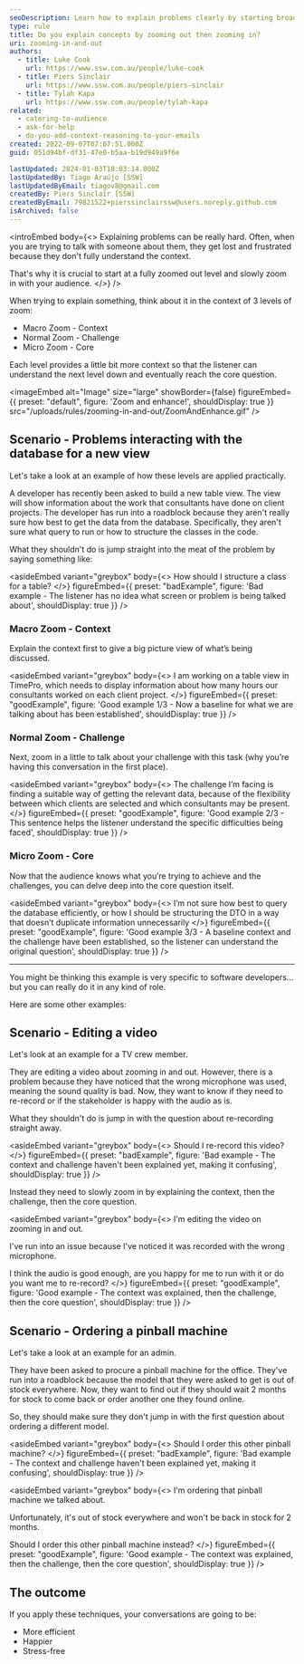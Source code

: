 ```yaml
---
seoDescription: Learn how to explain problems clearly by starting broad (zoomed out) and then narrowing in
type: rule
title: Do you explain concepts by zooming out then zooming in?
uri: zooming-in-and-out
authors:
  - title: Luke Cook
    url: https://www.ssw.com.au/people/luke-cook
  - title: Piers Sinclair
    url: https://www.ssw.com.au/people/piers-sinclair
  - title: Tylah Kapa
    url: https://www.ssw.com.au/people/tylah-kapa
related:
  - catering-to-audience
  - ask-for-help
  - do-you-add-context-reasoning-to-your-emails
created: 2022-09-07T07:07:51.000Z
guid: 051d94bf-df31-47e0-b5aa-b19d949a9f6e

lastUpdated: 2024-01-03T18:03:14.000Z
lastUpdatedBy: Tiago Araújo [SSW]
lastUpdatedByEmail: tiagov8@gmail.com
createdBy: Piers Sinclair [SSW]
createdByEmail: 79821522+pierssinclairssw@users.noreply.github.com
isArchived: false
---
```


<introEmbed
  body={<>
Explaining problems can be really hard. Often, when you are trying to talk with someone about them, they get lost and frustrated because they don't fully understand the context.

That's why it is crucial to start at a fully zoomed out level and slowly zoom in with your audience.
  </>}
/>
<youtubeEmbed url="https://www.youtube.com/embed/tKRozsNl_0c" description="" />

When trying to explain something, think about it in the context of 3 levels of zoom:

* Macro Zoom - Context
* Normal Zoom - Challenge
* Micro Zoom - Core

Each level provides a little bit more context so that the listener can understand the next level down and eventually reach the core question.


<imageEmbed
  alt="Image"
  size="large"
  showBorder={false}
  figureEmbed={{
    preset: "default",
    figure: 'Zoom and enhance!',
    shouldDisplay: true
  }}
  src="/uploads/rules/zooming-in-and-out/ZoomAndEnhance.gif"
/>

## Scenario - Problems interacting with the database for a new view

Let's take a look at an example of how these levels are applied practically.

A developer has recently been asked to build a new table view. The view will show information about the work that consultants have done on client projects. The developer has run into a roadblock because they aren't really sure how best to get the data from the database. Specifically, they aren't sure what query to run or how to structure the classes in the code.

What they shouldn't do is jump straight into the meat of the problem by saying something like:

<asideEmbed
  variant="greybox"
  body={<>
    How should I structure a class for a table?
  </>}
  figureEmbed={{
    preset: "badExample",
    figure: 'Bad example - The listener has no idea what screen or problem is being talked about',
    shouldDisplay: true
  }}
/>

### Macro Zoom - Context

Explain the context first to give a big picture view of what’s being discussed.

<asideEmbed
  variant="greybox"
  body={<>
    I am working on a table view in TimePro, which needs to display information about how many hours our consultants worked on each client project.
  </>}
  figureEmbed={{
    preset: "goodExample",
    figure: 'Good example 1/3 - Now a baseline for what we are talking about has been established',
    shouldDisplay: true
  }}
/>

### Normal Zoom - Challenge

Next, zoom in a little to talk about your challenge with this task (why you’re having this conversation in the first place).

<asideEmbed
  variant="greybox"
  body={<>
    The challenge I’m facing is finding a suitable way of getting the relevant data, because of the flexibility between which clients are selected and which consultants may be present.
  </>}
  figureEmbed={{
    preset: "goodExample",
    figure: 'Good example 2/3 - This sentence helps the listener understand the specific difficulties being faced',
    shouldDisplay: true
  }}
/>

### Micro Zoom - Core

Now that the audience knows what you’re trying to achieve and the challenges, you can delve deep into the core question itself.

<asideEmbed
  variant="greybox"
  body={<>
    I’m not sure how best to query the database efficiently, or how I should be structuring the DTO in a way that doesn’t duplicate information unnecessarily
  </>}
  figureEmbed={{
    preset: "goodExample",
    figure: 'Good example 3/3 - A baseline context and the challenge have been established, so the listener can understand the original question',
    shouldDisplay: true
  }}
/>

---

You might be thinking this example is very specific to software developers... but you can really do it in any kind of role.

Here are some other examples:

## Scenario - Editing a video

Let's look at an example for a TV crew member.

They are editing a video about zooming in and out. However, there is a problem because they have noticed that the wrong microphone was used, meaning the sound quality is bad. Now, they want to know if they need to re-record or if the stakeholder is happy with the audio as is.

What they shouldn't do is jump in with the question about re-recording straight away.

<asideEmbed
  variant="greybox"
  body={<>
    Should I re-record this video?
  </>}
  figureEmbed={{
    preset: "badExample",
    figure: 'Bad example - The context and challenge haven\'t been explained yet, making it confusing',
    shouldDisplay: true
  }}
/>

Instead they need to slowly zoom in by explaining the context, then the challenge, then the core question.

<asideEmbed
  variant="greybox"
  body={<>
    I'm editing the video on zooming in and out.

I've run into an issue because I've noticed it was recorded with the wrong microphone.

I think the audio is good enough, are you happy for me to run with it or do you want me to re-record?
  </>}
  figureEmbed={{
    preset: "goodExample",
    figure: 'Good example - The context was explained, then the challenge, then the core question',
    shouldDisplay: true
  }}
/>

## Scenario - Ordering a pinball machine

Let's take a look at an example for an admin.

They have been asked to procure a pinball machine for the office. They've run into a roadblock because the model that they were asked to get is out of stock everywhere. Now, they want to find out if they should wait 2 months for stock to come back or order another one they found online.

So, they should make sure they don't jump in with the first question about ordering a different model.

<asideEmbed
  variant="greybox"
  body={<>
    Should I order this other pinball machine?
  </>}
  figureEmbed={{
    preset: "badExample",
    figure: 'Bad example - The context and challenge haven\'t been explained yet, making it confusing',
    shouldDisplay: true
  }}
/>

<asideEmbed
  variant="greybox"
  body={<>
    I'm ordering that pinball machine we talked about.

Unfortunately, it's out of stock everywhere and won't be back in stock for 2 months.

Should I order this other pinball machine instead?
  </>}
  figureEmbed={{
    preset: "goodExample",
    figure: 'Good example - The context was explained, then the challenge, then the core question',
    shouldDisplay: true
  }}
/>

## The outcome

If you apply these techniques, your conversations are going to be:

* More efficient
* Happier
* Stress-free
